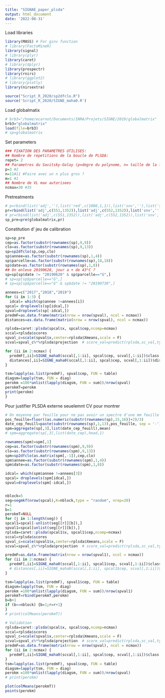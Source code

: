```yaml
---
title: "SIGNAE_paper_plsda"
output: html_document
date: '2022-08-31'
---
```



Load libraries
```r
library(MASS) # For ginv function
# library(FactoMineR)
library(signal)
# library(plyr)
library(caret)
# library(dplyr)
library(prospectr)
library(rnirs)
# library(ggplot2)
# library(plotly)
library(nirsextra)

source("Script_R_2020/sp2dfclo.R")
source('Script_R_2020/SIGNE_maha0.R')
```

Load globalmatix
```r
# brb3="/home/ecarnot/Documents/INRA/Projets/SIGNE/2019/globalmatrix"
brb3="globalmatrix"
load(file=brb3)
# sp=globalmatrix
```

Set parameters
```r
### FIXATION DES PARAMETRES UTILISES:
## Nombre de repetitions de la boucle de PLSDA:
repet= 2
## Parametres du Savitsky-Golay (p=degre du polynome, n= taille de la fenetre, m=ordre de derivation)
p=3 #2
n=11#11 #Faire avec un n plus gros ?
m=1 #1
## Nombre de VL max autorisees
ncmax=30 #35
```

Pretreatments
```r

# p=rbind(list('adj',''),list('red',c(1000,1,1)),list('snv',''),list('sder',c(2,3,w)),list('red',c(w/2,w/2,1)))
pr=rbind(list('adj',c(551,1352)),list('adj',c(552,1352)),list('snv',''),list('sder',c(m,p,n)),list('red',c(n/2,n/2,1)))
# pr=rbind(list('adj',c(551,1352)),list('adj',c(552,1352)),list('snv',''),list('sder',c(m,p,n)))
sp_pre=pre(globalmatrix,pr)
```

Constitution d' jeu de calibration
```r
sp=sp_pre
cep=as.factor(substr(rownames(sp),9,9))
clo=as.factor(substr(rownames(sp),9,13))
sp=sp2dfclo(sp,cep,clo)
sp$annee=as.factor(substr(rownames(sp),1,4))
sp$parcelle=as.factor(substr(rownames(sp),18,18))
sp$date=as.factor(substr(rownames(sp),1,8))
## On enleve 20190628, jour a + de 43°C ?
sp=sp[sp$date != "20190628" & sp$parcelle=="G",]
# sp=sp[sp$parcelle=="G",]
# sp=sp[sp$parcelle=="G" & sp$date != "20190730",]
```

```r
annees=c("2017","2018","2019")
for (i in 1:3) {
  idcal= which(sp$annee !=annees[i])
spcal= droplevels(sp[idcal,])
spval=droplevels(sp[-idcal,])
predmF=as.data.frame(matrix(nrow = nrow(spval), ncol = ncmax))
distances=as.data.frame(matrix(nrow = nrow(spval), ncol = ncmax))

rplsda=caret::plsda(spcal$x, spcal$cep,ncomp=ncmax)
sccal=rplsda$scores
spval_c=scale(spval$x,center=rplsda$Xmeans,scale = F)
scval=spval_c%*%rplsda$projection  # score_val=predict(rplsda,sc_val,type="scores") : ne marche pas

for (ii in 2:ncmax) {
  predmF[,ii]=SIGNE_maha0(sccal[,1:ii], spcal$cep, scval[,1:ii])$class
  distances[,ii]=SIGNE_maha0(sccal[,1:ii], spcal$cep, scval[,1:ii])$dist
}

tsm=lapply(as.list(predmF), spval$cep, FUN = table)
diagsm=lapply(tsm, FUN = diag)
perokm =100*unlist(lapply(diagsm, FUN = sum))/nrow(spval)
perokmT=perokm
print(perokm)
}

```


Pour justifier PLSDA externe seuelemnt CV pour montrer
```r
# On moyenne par feuille pour ne pas avoir un spectre d'une mm feuille en cal et en val
pos_feuille=floor((as.numeric(substr(rownames(sp),15,16))+2)/3)
date_cep_feuill=paste(substr(rownames(sp),1,13),pos_feuille, sep = '-')
spm=aggregate(sp[,3],list(date_cep_feuill),mean)
# spm=aggregate(sp[,3],list(date_cep),head,1)

rownames(spm)=spm[,1]
cep=as.factor(substr(rownames(spm),9,9))
clo=as.factor(substr(rownames(spm),9,13))
spm=sp2dfclo(as.matrix(spm[,-1]),cep,clo)
spm$annee=as.factor(substr(rownames(spm),1,4))
spm$date=as.factor(substr(rownames(spm),1,8))

idcal= which(spm$annee !=annees[3])
spcal= droplevels(spm[idcal,])
spval=droplevels(spm[-idcal,])


nblock=5
seg=segmkf(nrow(spcal),K=nblock,type = "random", nrep=20)
r=1
b=1
perokmT=NULL
for (j in 1:length(seg)) {
spcal1=spcal[-unlist(seg[[r]][b]),]
spval1=spcal[unlist(seg[[r]][b]),]
rplsda=caret::plsda(spcal1$x, spcal1$cep,ncomp=ncmax)
sccal=rplsda$scores
spval_c=scale(spval1$x,center=rplsda$Xmeans,scale = F)
scval=spval_c%*%rplsda$projection  # score_val=predict(rplsda,sc_val,type="scores") : ne marche pas

predmF=as.data.frame(matrix(nrow = nrow(spval1), ncol = ncmax))
for (ii in 2:ncmax) {
  predmF[,ii]=SIGNE_maha0(sccal[,1:ii], spcal1$cep, scval[,1:ii])$class
  # distances[,ii]=SIGNE_maha0(sccal[,1:ii], spcal1$cep, scval[,1:ii])$dist
}

tsm=lapply(as.list(predmF), spval1$cep, FUN = table)
diagsm=lapply(tsm, FUN = diag)
perokm =100*unlist(lapply(diagsm, FUN = sum))/nrow(spval1)
perokmT=rbind(perokmT,perokm)
b=b+1
if (b==nblock) {b=1;r=r+1}
}
# print(colMeans(perokmT))

# Validation
rplsda=caret::plsda(spcal$x, spcal$cep,ncomp=ncmax)
sccal=rplsda$scores
spval_c=scale(spval$x,center=rplsda$Xmeans,scale = F)
scval=spval_c%*%rplsda$projection  # score_val=predict(rplsda,sc_val,type="scores") : ne marche pas
predmF=as.data.frame(matrix(nrow = nrow(spval), ncol = ncmax))
for (ii in 2:ncmax) {
  predmF[,ii]=SIGNE_maha0(sccal[,1:ii], spcal$cep, scval[,1:ii])$class
}
tsm=lapply(as.list(predmF), spval$cep, FUN = table)
diagsm=lapply(tsm, FUN = diag)
perokm =100*unlist(lapply(diagsm, FUN = sum))/nrow(spval)
# print(perokm)

plot(colMeans(perokmT))
points(perokm)
```

